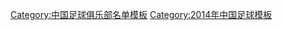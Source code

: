 {{Football squad with groups
|name=2014年中超分类名单广州富力
|bgcolor=#0050D0
|bordercolor=#F8F8F8
|textcolor=#F8F8F8
|title=[[广州富力足球俱乐部|<span style="color:#F8F8F8">广州富力</span>]] — [[2014年中国足球超级联赛|<span style="color:#F8F8F8">2014年</span>]][[中国足球超级联赛|<span style="color:#F8F8F8">中超联赛季军</span>]]
|group1=全年参赛球员
|list1=<div>
{{Football squad2 player|no=1|name=[[程月磊]]}}
{{Football squad2 player|no=3|name=[[刘成 (1982年)|刘成]]}}
{{Football squad2 player|no=5|name=[[张耀坤]][[File:Captain sports.svg|15px]]}}
{{Football squad2 player|no=6|name=[[许博]]}}
{{Football squad2 player|no=7|name=[[姜宁 (足球运动员)|姜宁]]}}
{{Football squad2 player|no=8|name={{flagicon|KOR}} [[朴鍾佑]]}}
{{Football squad2 player|no=9|name={{flagicon|MAR}} [[阿德拉扎克·哈姆达拉|-{zh-hans:哈默德;zh-hk:漢特拿}-]]}}
{{Football squad2 player|no=10|name={{flagicon|BRA}} [[达维·罗德里格斯·德·赫苏斯|达维]]}}
{{Football squad2 player|no=11|name=[[姜至鹏]]}}
{{Football squad2 player|no=12|name=[[张世昌]]}}
{{Football squad2 player|no=14|name=[[李健华]]}}
{{Football squad2 player|no=15|name={{flagicon|KOR}} [[張賢秀]]}}
{{Football squad2 player|no=16|name=[[张奥]]}}
{{Football squad2 player|no=17|name=[[李喆 (足球运动员)|李喆]]}}
{{Football squad2 player|no=18|name=[[张远 (足球运动员)|张远]]}}
{{Football squad2 player|no=19|name=[[王晓龙 (1986年)|王晓龙]]}}
{{Football squad2 player|no=20|name=[[唐淼 (1990年10月)|唐淼]]}}
{{Football squad2 player|no=21|name=[[常飞亚]]}}
{{Football squad2 player|no=22|name=[[王新辉]]}}
{{Football squad2 player|no=23|name=[[卢琳]]}}
{{Football squad2 player|no=26|name=[[吴坪枫]]}}
{{Football squad2 player|no=29|name=[[张烁]]}}
{{Football squad2 player|no=30|name=[[符云龙]]}}
{{Football squad2 player|no=32|name=[[王略]]}}
{{Football squad2 player|no=33|name=[[李岩 (足球运动员)|李岩]]}}
{{Football squad2 player|no=36|name=[[朱宝杰]]}}
{{Football squad2 player|no=37|name=[[冯卓毅]]}}
{{Football squad2 player|no=38|name=[[陈琦 (足球运动员)|陈琦]]}}
{{Football squad2 player||no=40|name=[[裴晨淞]]}}
</div>
|group2=夏季转入球员
|list2=<div>
{{Football squad2 player|no=25|name={{flagicon|NGR}} [[阿隆·萨穆埃尔·奥拉纳尔|-{zh-hans:阿隆;zh-hk:艾朗森姆}-]]}}
{{Football squad2 player|no=35|name=[[闵俊麟]]}}
{{Football squad2 player|no=53|name=[[赵铭 (足球运动员)|赵铭]]}}
</div>
|group3=夏季转出球员
|list3=<div>
{{Football squad2 player|no=13|name=[[吴伟安]]}}
{{Football squad2 player|no=27|name={{flagicon|DEN}} [[肯·伊尔瑟·拉尔森|-{zh-hans:拉尔森;zh-hk:伊素}-]]}}
{{Football squad2 player|no=28|name=[[高久龙]]}}
</div>
|group4=主教练
|list4={{flagicon|SWE}} [[斯文·約蘭·艾歷臣|-{zh-hans:埃里克森;zh-hk:艾歷臣}-]]
}}
<noinclude>
{{DEFAULTSORT:Guangzhou R&F F.C. Squad 2014}}
[[Category:中国足球俱乐部名单模板]]
[[Category:2014年中国足球模板]]
</noinclude>